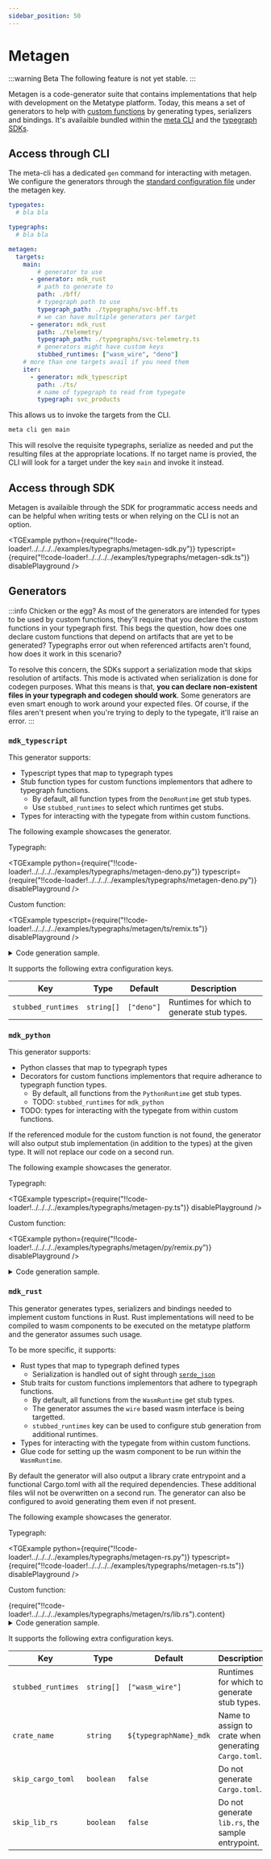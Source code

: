 ```yaml
---
sidebar_position: 50
---
```



# Metagen

:::warning Beta
The following feature is not yet stable.
:::

Metagen is a code-generator suite that contains implementations that help with development on the Metatype platform.
Today, this means a set of generators to help with [custom functions](/docs/guides/external-functions) by generating types, serializers and bindings.
It's availaible bundled within the [meta CLI](/docs/reference/meta-cli) and the [typegraph SDKs](/docs/reference/typegraph#sdks).

## Access through CLI

The meta-cli has a dedicated `gen` command for interacting with metagen. We configure the generators through the [standard configuration file](/docs/reference/meta-cli/configuration-file) under the metagen key.

```yaml
typegates:
  # bla bla

typegraphs:
  # bla bla

metagen: 
  targets:
    main:
        # generator to use
      - generator: mdk_rust
        # path to generate to
        path: ./bff/
        # typegraph path to use
        typegraph_path: ./typegraphs/svc-bff.ts
        # we can have multiple generators per target
      - generator: mdk_rust
        path: ./telemetry/
        typegraph_path: ./typegraphs/svc-telemetry.ts
        # generators might have custom keys
        stubbed_runtimes: ["wasm_wire", "deno"]
    # more than one targets avail if you need them
    iter:
      - generator: mdk_typescript
        path: ./ts/
        # name of typegraph to read from typegate
        typegraph: svc_products
```

This allows us to invoke the targets from the CLI.

```sh
meta cli gen main
```

This will resolve the requisite typegraphs, serialize as needed and put the resulting files at the appropriate locations.
If no target name is provied, the CLI will look for a target under the key `main` and invoke it instead.

## Access through SDK

Metagen is availaible through the SDK for programmatic access needs and can be helpful when writing tests or when relying on the CLI is not an option.

<TGExample
  python={require("!!code-loader!../../../../examples/typegraphs/metagen-sdk.py")}
  typescript={require("!!code-loader!../../../../examples/typegraphs/metagen-sdk.ts")}
  disablePlayground
/>

## Generators

:::info Chicken or the egg?
As most of the generators are intended for types to be used by custom functions, they'll require that you declare the custom functions in your typegraph first. 
This begs the question, how does one declare custom functions that depend on artifacts that are yet to be generated? 
Typegraphs error out when referenced artifacts aren't found, how does it work in this scenario?

To resolve this concern, the SDKs support a serialization mode that skips resolution of artifacts.
This mode is activated when serialization is done for codegen purposes.
What this means is that, **you can declare non-existent files in your typegraph and codegen should work**.
Some generators are even smart enough to work around your expected files.
Of course, if the files aren't present when you're trying to deply to the typegate, it'll raise an error.
:::

### `mdk_typescript`

This generator supports:
- Typescript types that map to typegraph types
- Stub function types for custom functions implementors that adhere to typegraph functions.
  - By default, all function types from the `DenoRuntime` get stub types.
  - Use `stubbed_runtimes` to select which runtimes get stubs.
- Types for interacting with the typegate from within custom functions.

The following example showcases the generator.

Typegraph:

<TGExample
  python={require("!!code-loader!../../../../examples/typegraphs/metagen-deno.py")}
  typescript={require("!!code-loader!../../../../examples/typegraphs/metagen-deno.py")}
  disablePlayground
/>

Custom function:

<TGExample
  typescript={require("!!code-loader!../../../../examples/typegraphs/metagen/ts/remix.ts")}
  disablePlayground
/>

<details>
  <summary>
  Code generation sample.
  </summary>

  <TGExample
    typescript={require("!!code-loader!../../../../examples/typegraphs/metagen/ts/mdk.ts")}
    disablePlayground
  />
</details>

It supports the following extra configuration keys.

| Key                | Type       | Default    | Description                                |
| ------------------ | ---------- | ---------- | ------------------------------------------ |
| `stubbed_runtimes` | `string[]` | `["deno"]` | Runtimes for which to generate stub types. |

### `mdk_python`

This generator supports:
- Python classes that map to typegraph types
- Decorators for custom functions implementors that require adherance to typegraph function types.
  - By default, all functions from the `PythonRuntime` get stub types.
  - TODO: `stubbed_runtimes` for `mdk_python`
- TODO: types for interacting with the typegate from within custom functions.

If the referenced module for the custom function is not found, the generator will also output stub implementation (in addition to the types) at the given type.
It will not replace our code on a second run.

The following example showcases the generator.

Typegraph:

<TGExample
  typescript={require("!!code-loader!../../../../examples/typegraphs/metagen-py.ts")}
  disablePlayground
/>

Custom function:

<TGExample
  python={require("!!code-loader!../../../../examples/typegraphs/metagen/py/remix.py")}
  disablePlayground
/>

<details>
  <summary>
  Code generation sample.
  </summary>

  <TGExample
    python={require("!!code-loader!../../../../examples/typegraphs/metagen/py/remix_types.py")}
    disablePlayground
  />
</details>

### `mdk_rust`

This generator generates types, serializers and bindings needed to implement custom functions in Rust. 
Rust implementations will need to be compiled to wasm components to be executed on the metatype platform and the generator assumes such usage.

To be more specific, it supports:
- Rust types that map to typegraph defined types
  - Serialization is handled out of sight through [`serde_json`](https://lib.rs/serde_json)
- Stub traits for custom functions implementors that adhere to typegraph functions.
  - By default, all functions from the `WasmRuntime` get stub types.
  - The generator assumes the `wire` based wasm interface is being targetted.
  - `stubbed_runtimes` key can be used to configure stub generation from additional runtimes.
- Types for interacting with the typegate from within custom functions.
- Glue code for setting up the wasm component to be run within the `WasmRuntime`.

By default the generator will also output a library crate entrypoint and a functional Cargo.toml with all the required dependencies.
These additional files wlil not be overwritten on a second run.
The generator can also be configured to avoid generating them even if not present.

The following example showcases the generator.

Typegraph:

<TGExample
  python={require("!!code-loader!../../../../examples/typegraphs/metagen-rs.py")}
  typescript={require("!!code-loader!../../../../examples/typegraphs/metagen-rs.ts")}
  disablePlayground
/>

Custom function:

<CodeBlock language="rust">
  {require("!!code-loader!../../../../examples/typegraphs/metagen/rs/lib.rs").content}
</CodeBlock>

<details>
  <summary>
  Code generation sample.
  </summary>
  <CodeBlock language="rust">
    {require("!!code-loader!../../../../examples/typegraphs/metagen/rs/mdk.rs").content}
  </CodeBlock>
</details>

It supports the following extra configuration keys.

| Key                | Type       | Default                | Description                                           |
| ------------------ | ---------- | ---------------------- | ----------------------------------------------------- |
| `stubbed_runtimes` | `string[]` | `["wasm_wire"]`        | Runtimes for which to generate stub types.            |
| `crate_name`       | `string`   | `${typegraphName}_mdk` | Name to assign to crate when generating `Cargo.toml`. |
| `skip_cargo_toml`  | `boolean`  | `false`                | Do not generate `Cargo.toml`.                         |
| `skip_lib_rs`      | `boolean`  | `false`                | Do not generate `lib.rs`, the sample entrypoint.      |


